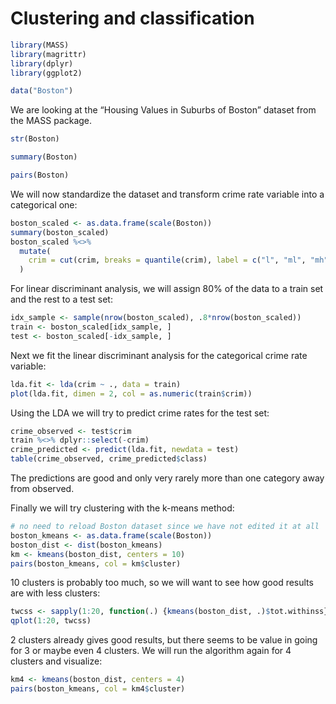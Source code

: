 # Clustering and classification

```r
library(MASS)
library(magrittr)
library(dplyr)
library(ggplot2)
```

```r
data("Boston")
```

We are looking at the "Housing Values in Suburbs of Boston" dataset from the MASS package.

```r
str(Boston)
```

```r
summary(Boston)
```

```r
pairs(Boston)
```

We will now standardize the dataset and transform crime rate variable into a categorical one:

```r
boston_scaled <- as.data.frame(scale(Boston))
summary(boston_scaled)
boston_scaled %<>%
  mutate(
    crim = cut(crim, breaks = quantile(crim), label = c("l", "ml", "mh", "h"), include.lowest = TRUE)
  )
```

For linear discriminant analysis, we will assign 80% of the data to a train set and the rest to a test set:

```r
idx_sample <- sample(nrow(boston_scaled), .8*nrow(boston_scaled))
train <- boston_scaled[idx_sample, ]
test <- boston_scaled[-idx_sample, ]
```

Next we fit the linear discriminant analysis for the categorical crime rate variable:

```r
lda.fit <- lda(crim ~ ., data = train)
plot(lda.fit, dimen = 2, col = as.numeric(train$crim))
```

Using the LDA we will try to predict crime rates for the test set:

```r
crime_observed <- test$crim
train %<>% dplyr::select(-crim)
crime_predicted <- predict(lda.fit, newdata = test)
table(crime_observed, crime_predicted$class)
```

The predictions are good and only very rarely more than one category away from observed.

Finally we will try clustering with the k-means method:

```r
# no need to reload Boston dataset since we have not edited it at all
boston_kmeans <- as.data.frame(scale(Boston))
boston_dist <- dist(boston_kmeans)
km <- kmeans(boston_dist, centers = 10)
pairs(boston_kmeans, col = km$cluster)
```

10 clusters is probably too much, so we will want to see how good results are with less clusters:

```r
twcss <- sapply(1:20, function(.) {kmeans(boston_dist, .)$tot.withinss})
qplot(1:20, twcss)
```

2 clusters already gives good results, but there seems to be value in going for 3 or maybe even 4 clusters. We will run the algorithm again for 4 clusters and visualize:

```r
km4 <- kmeans(boston_dist, centers = 4)
pairs(boston_kmeans, col = km4$cluster)
```
